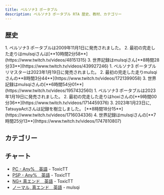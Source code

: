 ```yaml
---
title: ペルソナ3 ポータブル
description: ペルソナ3 ポータブル RTA 歴史、教材、カテゴリー
---
```



<DocsHero 
    content="ペルソナ3 ポータブルはペルソナ３のPSP移植版。"
    srcUrl={cover}
    alt="Persona 3 Cover"
/>

<LinkCard title="ランキング" href="https://www.speedrun.com/p3p" description="投稿されたRTA動画を観るようにSpeedrun.comへ"/>

## 歴史
<Tabs>
    <TabItem label="ノーマル、新エンド - PSP版">
        <Steps>
            1. ペルソナ3 ポータブルは2009年11月1日に発売されました。
            2. 最初の完走した走りはmulsqiさんは[**10時間2分58**](https://www.twitch.tv/videos/48151315)
            3. 世界記録はmulsqiさん[**8時間28分33**](https://www.twitch.tv/videos/439927246)
        </Steps>
    </TabItem>
    <TabItem label="ノーマル、新エンド - リマスター">
        <Steps>
            1. ペルソナ3 ポータブル　リマスターは2023年1月19日に発売されました。
            2. 最初の完走した走りmulsqiさんの**8時間3分44**](https://www.twitch.tv/videos/1721399058)
            3. 世界記録はmulsqiさんの[**6時間54分01**](https://www.twitch.tv/videos/1957432560)
        </Steps>
    </TabItem>
    <TabItem label="ノーマル、新エンド - PC版">
        <Steps>
            1. ペルソナ3 ポータブルは2023年1月19日に発売されました。
            2. 最初の完走した走りはhoxiさんの[**9時間00分36**](https://www.twitch.tv/videos/1714459376)
            3. 2023年1月23日に, TatsuyaActさんは記録を樹立しました。 [**8時間18分15**](https://www.twitch.tv/videos/1716034336)
            4. 世界記録はmulsqiさんの[**7時間25分13**](https://www.twitch.tv/videos/1747810807)
        </Steps>
    </TabItem>
</Tabs>


## カテゴリー
<CardGrid>
    <Card title="ハード, 真エンド"></Card>
    <Card title="ノーマル, 真エンド"></Card>
    <Card title="Any%"></Card>
    <Card title="NG+, 真エンド"></Card>
</CardGrid>

## チャート
- [PC - Any%　英語](https://docs.google.com/spreadsheets/d/1KlPKCcPtpFDVtuWHYqvTqVOTGL4trV_hMOTQ6jh1cXM/edit#gid=884597558) - ToxicTT
- [PSP - Any%　英語](https://docs.google.com/spreadsheets/d/1cQnuVqcGNxO-McmPRCmlZZzE-3QHIyW0bTlPCZkEFaE/edit#gid=884597558) - ToxicTT
- [NG+ 真エンド　英語](https://drive.google.com/file/d/10iJStPLaaFtsfXVyRT-UTCSnfoYnPcwY/view?usp=sharing) - ToxicTT
- [ノーマル, 真エンド　英語](https://pastebin.com/SCiDpsfw) - mulsqi
